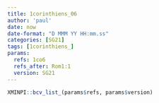 ```yaml
---
title: 1corinthiens_06
author: 'paul'
date: now
date-format: "D MMM YY HH:mm.ss"
categories: [SG21]
tags: [1corinthiens_]
params:
  refs: 1co6
  refs_after: Rom1:1
  version: SG21
---
```


```r
XMINPI::bcv_list_(params$refs, params$version)
```

